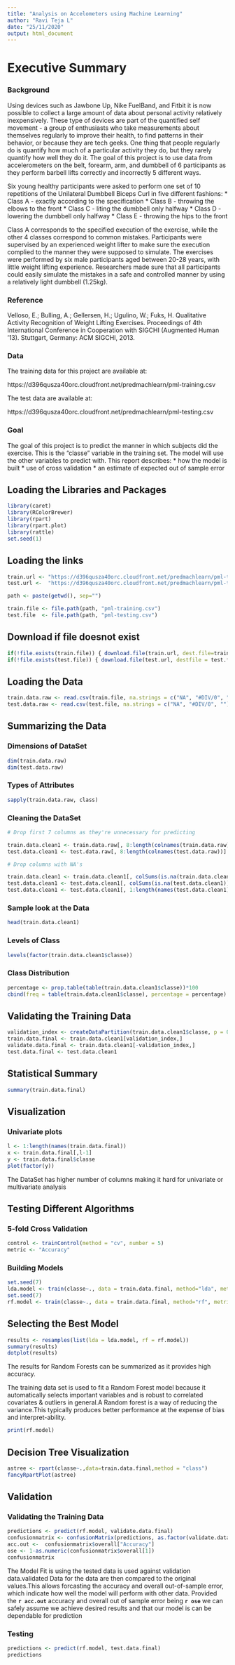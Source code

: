 ---
title: "Analysis on Accelometers using Machine Learning"
author: "Ravi Teja L"
date: "25/11/2020"
output: html_document
---

# Executive Summary

### Background

Using devices such as Jawbone Up, Nike FuelBand, and Fitbit it is now possible to collect a large amount of data about personal activity relatively inexpensively. These type of devices are part of the quantified self movement - a group of enthusiasts who take measurements about themselves regularly to improve their health, to find patterns in their behavior, or because they are tech geeks. One thing that people regularly do is quantify how much of a particular activity they do, but they rarely quantify how well they do it. The goal of this project is to use data from accelerometers on the belt, forearm, arm, and dumbbell of 6 participants as they perform barbell lifts correctly and incorrectly 5 different ways.

Six young healthy participants were asked to perform one set of 10 repetitions of the Unilateral Dumbbell Biceps Curl in five different fashions:
* Class A - exactly according to the specification
* Class B - throwing the elbows to the front
* Class C - liting the dumbbell only halfway
* Class D - lowering the dumbbell only halfway
* Class E - throwing the hips to the front

Class A corresponds to the specified execution of the exercise, while the other 4 classes correspond to common mistakes. Participants were supervised by an experienced weight lifter to make sure the execution complied to the manner they were supposed to simulate. The exercises were performed by six male participants aged between 20-28 years, with little weight lifting experience. Researchers made sure that all participants could easily simulate the mistakes in a safe and controlled manner by using a relatively light dumbbell (1.25kg).

### Reference

Velloso, E.; Bulling, A.; Gellersen, H.; Ugulino, W.; Fuks, H. Qualitative Activity Recognition of Weight Lifting Exercises. Proceedings of 4th International Conference in Cooperation with SIGCHI (Augmented Human ’13). Stuttgart, Germany: ACM SIGCHI, 2013.

### Data

The training data for this project are available at:

https://d396qusza40orc.cloudfront.net/predmachlearn/pml-training.csv

The test data are available at:

https://d396qusza40orc.cloudfront.net/predmachlearn/pml-testing.csv

### Goal

The goal of this project is to predict the manner in which subjects did the exercise. This is the “classe” variable in the training set. The model will use the other variables to predict with. This report describes:
* how the model is built
* use of cross validation
* an estimate of expected out of sample error

## **Loading the Libraries and Packages  **

```{r library}
library(caret)
library(RColorBrewer)
library(rpart)
library(rpart.plot)
library(rattle)
set.seed(1)
```


## **Loading the links**

```{r loadLinks}
train.url <- "https://d396qusza40orc.cloudfront.net/predmachlearn/pml-training.csv"
test.url <-  "https://d396qusza40orc.cloudfront.net/predmachlearn/pml-testing.csv"

path <- paste(getwd(), sep="")

train.file <- file.path(path, "pml-training.csv")
test.file  <- file.path(path, "pml-testing.csv")
```

## **Download if file doesnot exist**

```{r downloadData}
if(!file.exists(train.file)) { download.file(train.url, dest.file=train.file) }
if(!file.exists(test.file)) { download.file(test.url, destfile = test.file) }
```

## **Loading the Data**

```{r loadData}
train.data.raw <- read.csv(train.file, na.strings = c("NA", "#DIV/0", ""))
test.data.raw <- read.csv(test.file, na.strings = c("NA", "#DIV/0", ""))
```

## **Summarizing the Data**

### Dimensions of DataSet

```{r dim}
dim(train.data.raw)
dim(test.data.raw)
```

### Types of Attributes

```{r types}
sapply(train.data.raw, class)
```

### Cleaning the DataSet

```{r cleaning}
# Drop first 7 columns as they're unnecessary for predicting

train.data.clean1 <- train.data.raw[, 8:length(colnames(train.data.raw))]
test.data.clean1 <- test.data.raw[, 8:length(colnames(test.data.raw))]

# Drop columns with NA's

train.data.clean1 <- train.data.clean1[, colSums(is.na(train.data.clean1)) == 0]
test.data.clean1 <- test.data.clean1[, colSums(is.na(test.data.clean1)) == 0]
test.data.clean1 <- test.data.clean1[, 1:length(names(test.data.clean1))-1]
```

### Sample look at the Data

```{r sampleLook}
head(train.data.clean1)
```

### Levels of Class

```{r levels}
levels(factor(train.data.clean1$classe))
```

### Class Distribution

```{r distribution}
percentage <- prop.table(table(train.data.clean1$classe))*100
cbind(freq = table(train.data.clean1$classe), percentage = percentage)
```

## **Validating the Training Data**

```{r validation}
validation_index <- createDataPartition(train.data.clean1$classe, p = 0.70, list = FALSE)
train.data.final <- train.data.clean1[validation_index,]
validate.data.final <- train.data.clean1[-validation_index,]
test.data.final <- test.data.clean1
```

## **Statistical Summary**

```{r summary}
summary(train.data.final)
```

## **Visualization**

### Univariate plots

```{r univariate}
l <- 1:length(names(train.data.final))
x <- train.data.final[,l-1]
y <- train.data.final$classe
plot(factor(y))
```

The DataSet has higher number of columns making it hard for univariate or multivariate analysis

## **Testing Different Algorithms**

### 5-fold Cross Validation

```{r crossvalidation}
control <- trainControl(method = "cv", number = 5)
metric <- "Accuracy"
```

### Building Models

```{r models}
set.seed(7)
lda.model <- train(classe~., data = train.data.final, method="lda", metric=metric, trControl=control)
set.seed(7)
rf.model <- train(classe~., data = train.data.final, method="rf", metric=metric, trControl=control)
```

## **Selecting the Best Model**

```{r bestModel}
results <- resamples(list(lda = lda.model, rf = rf.model))
summary(results)
dotplot(results)
```

The results for Random Forests can be summarized as it provides high accuracy.

The training data set is used to fit a Random Forest model because it automatically selects important variables and is robust to correlated covariates & outliers in general.A Random forest is a way of reducing the variance.This typically produces better performance at the expense of bias and interpret-ability.

```{r rf}
print(rf.model)
```


## **Decision Tree Visualization**

```{r warning = FALSE}
astree <- rpart(classe~.,data=train.data.final,method = "class")
fancyRpartPlot(astree)
```

## **Validation**

### Validating the Training Data

```{r validating}
predictions <- predict(rf.model, validate.data.final)
confusionmatrix <- confusionMatrix(predictions, as.factor(validate.data.final$classe))
acc.out <-  confusionmatrix$overall["Accuracy"]
ose <- 1-as.numeric(confusionmatrix$overall[1])
confusionmatrix
```

The Model Fit is using the tested data is used against validation data.validated Data for the data are then compared to the original values.This allows forcasting the accuracy and overall out-of-sample error, which indicate how well the model will perform with other data.
Provided the **`r acc.out`** accuracy and overall out of sample error being **`r ose`** we can safely assume we achieve desired results and that our model is can be dependable for prediction

### Testing

```{r testing}
predictions <- predict(rf.model, test.data.final)
predictions
```